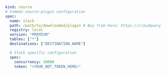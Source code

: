 ```yaml copy
kind: source
# Common source-plugin configuration
spec:
  name: slack
  path: /path/to/downloaded/plugin # Buy from here: https://cloudquery.io/integrations/slack
  registry: local
  version: "PREMIUM"
  tables: ["*"]
  destinations: ["DESTINATION_NAME"]

  # Slack specific configuration
  spec:
    concurrency: 10000
    token: "<YOUR_BOT_TOKEN_HERE>"
```

